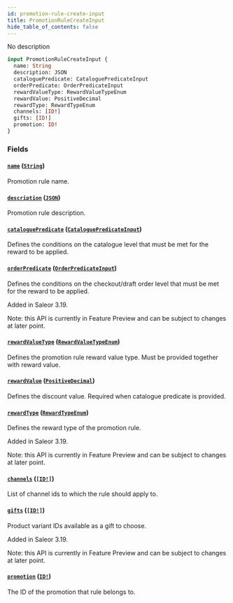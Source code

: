 ```yaml
---
id: promotion-rule-create-input
title: PromotionRuleCreateInput
hide_table_of_contents: false
---
```


No description

```graphql
input PromotionRuleCreateInput {
  name: String
  description: JSON
  cataloguePredicate: CataloguePredicateInput
  orderPredicate: OrderPredicateInput
  rewardValueType: RewardValueTypeEnum
  rewardValue: PositiveDecimal
  rewardType: RewardTypeEnum
  channels: [ID!]
  gifts: [ID!]
  promotion: ID!
}
```

### Fields

#### [`name`](#) ([`String`](../../../developer/api-reference/scalars/string))

Promotion rule name.

#### [`description`](#) ([`JSON`](../../../developer/api-reference/scalars/json))

Promotion rule description.

#### [`cataloguePredicate`](#) ([`CataloguePredicateInput`](../../../developer/api-reference/inputs/catalogue-predicate-input))

Defines the conditions on the catalogue level that must be met for the reward to be applied.

#### [`orderPredicate`](#) ([`OrderPredicateInput`](../../../developer/api-reference/inputs/order-predicate-input))

Defines the conditions on the checkout/draft order level that must be met for the reward to be applied.

Added in Saleor 3.19.

Note: this API is currently in Feature Preview and can be subject to changes at later point.

#### [`rewardValueType`](#) ([`RewardValueTypeEnum`](../../../developer/api-reference/enums/reward-value-type-enum))

Defines the promotion rule reward value type. Must be provided together with reward value.

#### [`rewardValue`](#) ([`PositiveDecimal`](../../../developer/api-reference/scalars/positive-decimal))

Defines the discount value. Required when catalogue predicate is provided.

#### [`rewardType`](#) ([`RewardTypeEnum`](../../../developer/api-reference/enums/reward-type-enum))

Defines the reward type of the promotion rule.

Added in Saleor 3.19.

Note: this API is currently in Feature Preview and can be subject to changes at later point.

#### [`channels`](#) ([`[ID!]`](../../../developer/api-reference/scalars/id))

List of channel ids to which the rule should apply to.

#### [`gifts`](#) ([`[ID!]`](../../../developer/api-reference/scalars/id))

Product variant IDs available as a gift to choose.

Added in Saleor 3.19.

Note: this API is currently in Feature Preview and can be subject to changes at later point.

#### [`promotion`](#) ([`ID!`](../../../developer/api-reference/scalars/id))

The ID of the promotion that rule belongs to.
